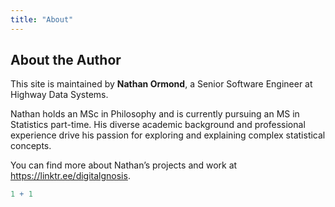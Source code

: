 ```yaml
---
title: "About"
---
```


## About the Author

This site is maintained by **Nathan Ormond**, a Senior Software Engineer at Highway Data Systems.

Nathan holds an MSc in Philosophy and is currently pursuing an MS in Statistics part-time. His diverse academic background and professional experience drive his passion for exploring and explaining complex statistical concepts.

You can find more about Nathan's projects and work at [https://linktr.ee/digitalgnosis](https://linktr.ee/digitalgnosis).

```r
1 + 1
```